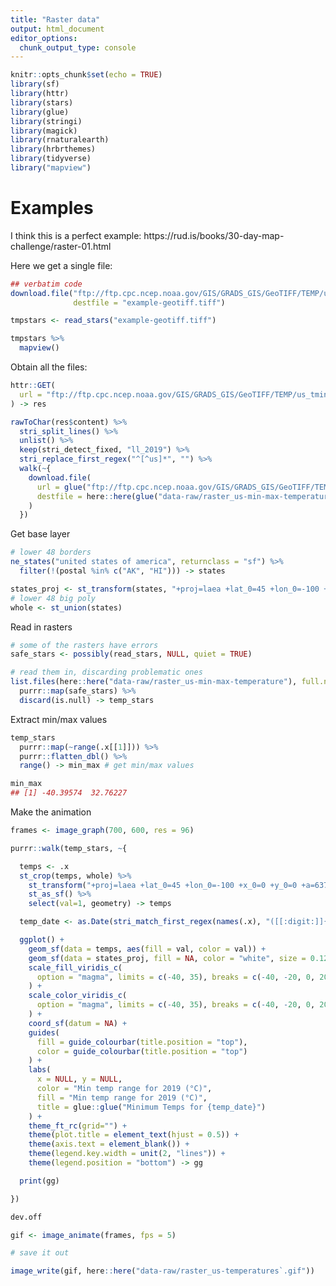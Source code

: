 ```yaml
---
title: "Raster data"
output: html_document
editor_options: 
  chunk_output_type: console
---
```


```r
knitr::opts_chunk$set(echo = TRUE)
library(sf)
library(httr)
library(stars)
library(glue)
library(stringi)
library(magick)
library(rnaturalearth)
library(hrbrthemes)
library(tidyverse)
library("mapview")
```

# Examples

I think this is a perfect example: https://rud.is/books/30-day-map-challenge/raster-01.html

Here we get a single file: 

```r
## verbatim code
download.file("ftp://ftp.cpc.ncep.noaa.gov/GIS/GRADS_GIS/GeoTIFF/TEMP/us_tmin/us.tmin_nohads_ll_20191130_float.tif", 
              destfile = "example-geotiff.tiff")

tmpstars <- read_stars("example-geotiff.tiff") 

tmpstars %>%
  mapview()
```

Obtain all the files:

```r
httr::GET(
  url = "ftp://ftp.cpc.ncep.noaa.gov/GIS/GRADS_GIS/GeoTIFF/TEMP/us_tmin/"
) -> res

rawToChar(res$content) %>% 
  stri_split_lines() %>% 
  unlist() %>% 
  keep(stri_detect_fixed, "ll_2019") %>% 
  stri_replace_first_regex("^[^us]*", "") %>% 
  walk(~{
    download.file(
      url = glue("ftp://ftp.cpc.ncep.noaa.gov/GIS/GRADS_GIS/GeoTIFF/TEMP/us_tmin/{.x}"),
      destfile = here::here(glue("data-raw/raster_us-min-max-temperature/{.x}"))
    )
  })
```

Get base layer

```r
# lower 48 borders
ne_states("united states of america", returnclass = "sf") %>%
  filter(!(postal %in% c("AK", "HI"))) -> states 

states_proj <- st_transform(states, "+proj=laea +lat_0=45 +lon_0=-100 +x_0=0 +y_0=0 +a=6370997 +b=6370997 +units=m +no_defs")
# lower 48 big poly
whole <- st_union(states)
```

Read in rasters

```r
# some of the rasters have errors
safe_stars <- possibly(read_stars, NULL, quiet = TRUE)

# read them in, discarding problematic ones
list.files(here::here("data-raw/raster_us-min-max-temperature"), full.names = TRUE) %>%
  purrr::map(safe_stars) %>%
  discard(is.null) -> temp_stars
```

Extract min/max values

```r
temp_stars
  purrr::map(~range(.x[[1]])) %>%
  purrr::flatten_dbl() %>%
  range() -> min_max # get min/max values

min_max
## [1] -40.39574  32.76227
```

Make the animation

```r
frames <- image_graph(700, 600, res = 96)

purrr::walk(temp_stars, ~{

  temps <- .x
  st_crop(temps, whole) %>% 
    st_transform("+proj=laea +lat_0=45 +lon_0=-100 +x_0=0 +y_0=0 +a=6370997 +b=6370997 +units=m +no_defs") %>% 
    st_as_sf() %>% 
    select(val=1, geometry) -> temps

  temp_date <- as.Date(stri_match_first_regex(names(.x), "([[:digit:]]{8})")[,2], format = "%Y%m%d")

  ggplot() +
    geom_sf(data = temps, aes(fill = val, color = val)) +
    geom_sf(data = states_proj, fill = NA, color = "white", size = 0.125) +
    scale_fill_viridis_c(
      option = "magma", limits = c(-40, 35), breaks = c(-40, -20, 0, 20, 35)
    ) +
    scale_color_viridis_c(
      option = "magma", limits = c(-40, 35), breaks = c(-40, -20, 0, 20, 35)
    ) +
    coord_sf(datum = NA) +
    guides(
      fill = guide_colourbar(title.position = "top"),
      color = guide_colourbar(title.position = "top")
    ) +
    labs(
      x = NULL, y = NULL,
      color = "Min temp range for 2019 (°C)",
      fill = "Min temp range for 2019 (°C)",
      title = glue::glue("Minimum Temps for {temp_date}")
    ) +
    theme_ft_rc(grid="") +
    theme(plot.title = element_text(hjust = 0.5)) +
    theme(axis.text = element_blank()) +
    theme(legend.key.width = unit(2, "lines")) +
    theme(legend.position = "bottom") -> gg

  print(gg)

})

dev.off

gif <- image_animate(frames, fps = 5)

# save it out

image_write(gif, here::here("data-raw/raster_us-temperatures`.gif"))
```

















